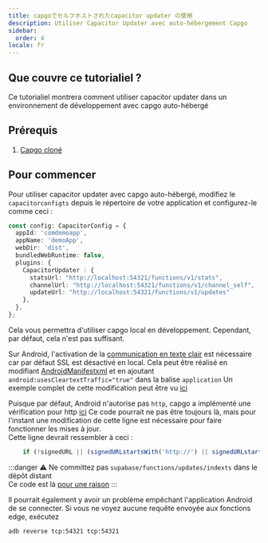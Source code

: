 ```yaml
---
title: capgoでセルフホストされたcapacitor updater の使用
description: Utiliser Capacitor Updater avec auto-hébergement Capgo
sidebar:
  order: 4
locale: fr
---
```


## Que couvre ce tutorialiel ?

Ce tutorialiel montrera comment utiliser capacitor updater dans un environnement de développement avec capgo auto-hébergé

## Prérequis

1. [Capgo cloné](https://githubcom/Cap-go/capgo)

## Pour commencer

Pour utiliser capacitor updater avec capgo auto-hébergé, modifiez le `capacitorconfigts` depuis le répertoire de votre application et configurez-le comme ceci :

```ts
const config: CapacitorConfig = {
  appId: 'comdemoapp',
  appName: 'demoApp',
  webDir: 'dist',
  bundledWebRuntime: false,
  plugins: {
    CapacitorUpdater : {
      statsUrl: "http://localhost:54321/functions/v1/stats",
      channelUrl: "http://localhost:54321/functions/v1/channel_self",
      updateUrl: "http://localhost:54321/functions/v1/updates"
    },
  },
};
```

Cela vous permettra d'utiliser capgo local en développement. Cependant, par défaut, cela n'est pas suffisant.

Sur Android, l'activation de la [communication en texte clair](https://developerandroidcom/topic/security/risks/cleartext) est nécessaire car par défaut SSL est désactivé en local.
Cela peut être réalisé en modifiant [AndroidManifestxml](https://githubcom/Cap-go/capacitor-updater/blob/main/android/src/main/AndroidManifestxml) et en ajoutant `android:usesCleartextTraffic="true"` dans la balise `application`
Un exemple complet de cette modification peut être vu [ici](https://gistgithubcom/WcaleNieWolny/061a015acdebe35eaf3afd7030797701)

Puisque par défaut, Android n'autorise pas `http`, capgo a implémenté une vérification pour http [ici](https://githubcom/Cap-go/capgo/blob/4cce6c0707d745faa2afbab643e636bad927c602/supabase/functions/updates/indexts#L396)
Ce code pourrait ne pas être toujours là, mais pour l'instant une modification de cette ligne est nécessaire pour faire fonctionner les mises à jour.  
Cette ligne devrait ressembler à ceci :
```ts
    if (!signedURL || (signedURLstartsWith('http://') || signedURLstartsWith('https://'))) {
```

:::danger
⚠️ Ne committez pas `supabase/functions/updates/indexts` dans le dépôt distant\
Ce code est là [pour une raison](https://githubcom/Cap-go/capacitor-updater/issues/37#issuecomment-1684916354)
:::

Il pourrait également y avoir un problème empêchant l'application Android de se connecter. Si vous ne voyez aucune requête envoyée aux fonctions edge, exécutez
```bash
adb reverse tcp:54321 tcp:54321
```